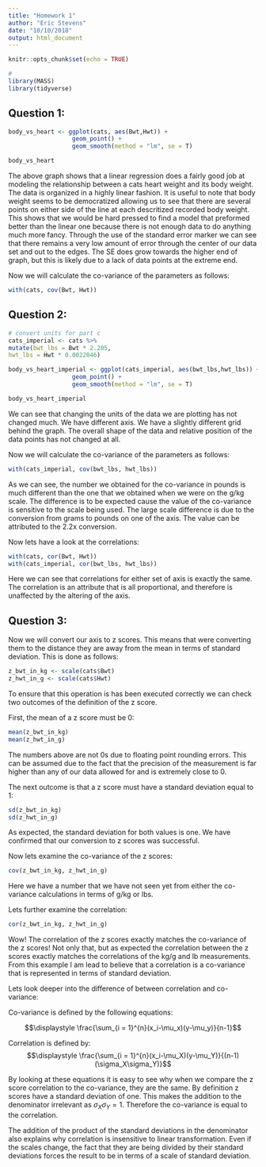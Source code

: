 ```yaml
---
title: "Homework 1"
author: "Eric Stevens"
date: "10/10/2018"
output: html_document
---
```


```r
knitr::opts_chunk$set(echo = TRUE)
```


```r
# 
library(MASS)
library(tidyverse)
```

## Question 1:

```r

body_vs_heart <- ggplot(cats, aes(Bwt,Hwt)) +
                  geom_point() +
                  geom_smooth(method = "lm", se = T)

body_vs_heart

```

The above graph shows that a linear regression does a fairly good job
at modeling the relationship between a cats heart weight and its body 
weight. The data is organized in a highly linear fashion. It is useful 
to note that body weight seems to be democratized allowing us to see that 
there are several points on either side of the line at each descritized 
recorded body weight. This shows that we would be hard pressed to find a 
model that preformed better than the linear one because there is not 
enough data to do anything much more fancy. Through the use of the standard 
error marker we can see that there remains a very low amount of error 
through the center of our data set and out to the edges. The SE does grow 
towards the higher end of graph, but this is likely due to a lack of data 
points at the extreme end. 

Now we will calculate the co-variance of the parameters as follows:

```r
with(cats, cov(Bwt, Hwt))
```


## Question 2:


```r
# convert units for part c
cats_imperial <- cats %>%
mutate(bwt_lbs = Bwt * 2.205,
hwt_lbs = Hwt * 0.0022046)

body_vs_heart_imperial <- ggplot(cats_imperial, aes(bwt_lbs,hwt_lbs)) +
                  geom_point() +
                  geom_smooth(method = "lm", se = T)

body_vs_heart_imperial


```

We can see that changing the units of the data we are plotting has not 
changed much. We have different axis. We have a slightly different grid
behind the graph. The overall shape of the data and relative position 
of the data points has not changed at all.

Now we will calculate the co-variance of the parameters as follows:

```r
with(cats_imperial, cov(bwt_lbs, hwt_lbs))
```

As we can see, the number we obtained for the co-variance in pounds is 
much different than the one that we obtained when we were on the g/kg 
scale. The difference is to be expected cause the value of the co-variance 
is sensitive to the scale being used. The large scale difference is due 
to the conversion from grams to pounds on one of the axis. The value 
can be attributed to the 2.2x conversion.

Now lets have a look at the correlations:

```r
with(cats, cor(Bwt, Hwt))
with(cats_imperial, cor(bwt_lbs, hwt_lbs))
```

Here we can see that correlations for either set of axis is exactly the 
same. The correlation is an attribute that is all proportional, and 
therefore is unaffected by the altering of the axis.

## Question 3: 

Now we will convert our axis to z scores. This means that were converting 
them to the distance they are away from the mean in terms of standard 
deviation. This is done as follows:

```r
z_bwt_in_kg <- scale(cats$Bwt)
z_hwt_in_g <- scale(cats$Hwt)
```

To ensure that this operation is has been executed correctly we can 
check two outcomes of the definition of the z score.

First, the mean of a z score must be 0:
```r
mean(z_bwt_in_kg)
mean(z_hwt_in_g)
```

The numbers above are not 0s due to floating point rounding errors. This 
can be assumed due to the fact that the precision of the measurement is 
far higher than any of our data allowed for and is extremely close to 0.

The next outcome is that a z score must have a standard deviation equal 
to 1:
```r
sd(z_bwt_in_kg)
sd(z_hwt_in_g)
```

As expected, the standard deviation for both values is one. We have 
confirmed that our conversion to z scores was successful.

Now lets examine the co-variance of the z scores:
```r
cov(z_bwt_in_kg, z_hwt_in_g)
```

Here we have a number that we have not seen yet from either the 
co-variance calculations in terms of g/kg or lbs.

Lets further examine the correlation:

```r
cor(z_bwt_in_kg, z_hwt_in_g)
```

Wow! The correlation of the z scores exactly matches the co-variance of the 
z scores! Not only that, but as expected the correlation between the z 
scores exactly matches the correlations of the kg/g and lb measurements. 
From this example I am lead to believe that a correlation is a co-variance 
that is represented in terms of standard deviation.

Lets look deeper into the difference of between correlation and co-variance:

Co-variance is defined by the following equations:

$$\displaystyle \frac{\sum_{i = 1}^{n}(x_i-\mu_x)(y-\mu_y)}{n-1}$$

Correlation is defined by:
$$\displaystyle \frac{\sum_{i = 1}^{n}(x_i-\mu_X)(y-\mu_Y)}{(n-1)(\sigma_X\sigma_Y)}$$

By looking at these equations it is easy to see why when we compare the 
z score correlation to the co-variance, they are the same. By definition 
z scores have a standard deviation of one. This makes the addition to the 
denominator irrelevant as $\sigma_X\sigma_Y = 1$. Therefore the co-variance is equal to the correlation. 

The addition of the product of the standard deviations in the denominator 
also explains why correlation is insensitive to linear transformation. 
Even if the scales change, the fact that they are being divided by their 
standard deviations forces the result to be in terms of a scale of 
standard deviation. 